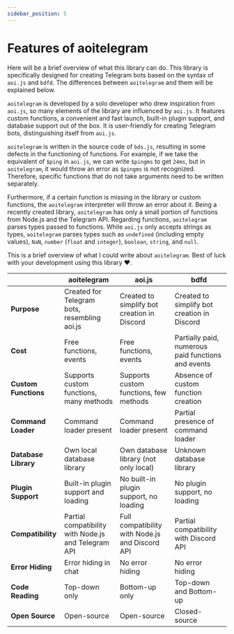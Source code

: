 ```yaml
---
sidebar_position: 5
---
```

# Features of aoitelegram

Here will be a brief overview of what this library can do. This library is specifically designed for creating Telegram bots based on the syntax of `aoi.js` and `bdfd`. The differences between `aoitelegram` and them will be explained below.

`aoitelegram` is developed by a solo developer who drew inspiration from `aoi.js`, so many elements of the library are influenced by `aoi.js`. It features custom functions, a convenient and fast launch, built-in plugin support, and database support out of the box. It is user-friendly for creating Telegram bots, distinguishing itself from `aoi.js`.

`aoitelegram` is written in the source code of `bds.js`, resulting in some defects in the functioning of functions. For example, if we take the equivalent of `$ping` in `aoi.js`, we can write `$pingms` to get `24ms`, but in `aoitelegram`, it would throw an error as `$pingms` is not recognized. Therefore, specific functions that do not take arguments need to be written separately.

Furthermore, if a certain function is missing in the library or custom functions, the `aoitelegram` interpreter will throw an error about it. Being a recently created library, `aoitelegram` has only a small portion of functions from Node.js and the Telegram API. Regarding functions, `aoitelegram` parses types passed to functions. While `aoi.js` only accepts strings as types, `aoitelegram` parses types such as `undefined` (including empty values), `NaN`, `number` (`float` and `integer`), `boolean`, `string`, and `null`.

This is a brief overview of what I could write about `aoitelegram`. Best of luck with your development using this library ❤️.

|               | aoitelegram                              | aoi.js                                    | bdfd                                   |
|---------------|------------------------------------------|-------------------------------------------|----------------------------------------|
| **Purpose**   | Created for Telegram bots, resembling aoi.js | Created to simplify bot creation in Discord | Created to simplify bot creation in Discord |
| **Cost**      | Free functions, events                    | Free functions, events                     | Partially paid, numerous paid functions and events |
| **Custom Functions** | Supports custom functions, many methods | Supports custom functions, few methods     | Absence of custom function creation     |
| **Command Loader** | Command loader present                  | Command loader present                     | Partial presence of command loader      |
| **Database Library** | Own local database library              | Own database library (not only local)      | Unknown database library               |
| **Plugin Support** | Built-in plugin support and loading      | No built-in plugin support, no loading     | No plugin support, no loading           |
| **Compatibility** | Partial compatibility with Node.js and Telegram API | Full compatibility with Node.js and Discord API | Partial compatibility with Discord API  |
| **Error Hiding** | Error hiding in chat                     | No error hiding                            | No error hiding                         |
| **Code Reading** | Top-down only                            | Bottom-up only                            | Top-down and Bottom-up                  |
| **Open Source** | Open-source                               | Open-source                               | Closed-source                           |